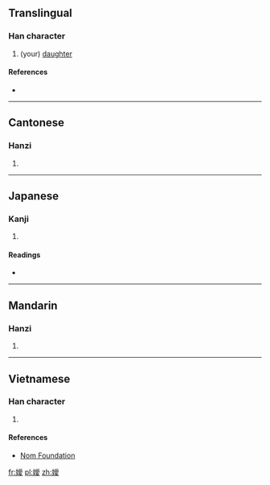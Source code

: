 {{also|嫒}}
==Translingual==

===Han character===
{{Han char|rn=38|rad=女|as=13|sn=16|four=4244<sub>7</sub>|canj=女月月水 (VBBE)|ids=⿰[[女]][[愛]]}}

# (your) [[daughter]]

====References====
* {{Han ref|kx=0272.251|dkj=06807|hdz=21084.150|uh=5B21|ud=23329|bh=E954|bd=59732}}

----

==Cantonese==

===Hanzi===
{{yue-hanzi|jyut=[[oi3]]|y=oi3|sim=嫒}}

# {{defn|lang=yue|sort=女13}}

----

==Japanese==

===Kanji===
{{ja-kanji|grade=|rs=女13}}

# {{defn|lang=ja|sort=女13}}

====Readings====
* {{ja-readings|on=[[あい]] (ai)|kun=}}

----

==Mandarin==

===Hanzi===
{{cmn-hanzi|sim=嫒|pin=[[ài]] ([[ai4]])|wg=ai<sup>4</sup>}}

# {{defn|lang=cmn|sort=女13}}

----

==Vietnamese==

===Han character===
{{vi-readings|rs=女13| hanviet = ái}}

# {{defn|lang=vi|sort=女13}}

====References====
*[http://nomfoundation.org/common/nom_details.php?codepoint=5b21 Nom Foundation]

[[fr:嬡]]
[[pl:嬡]]
[[zh:嬡]]